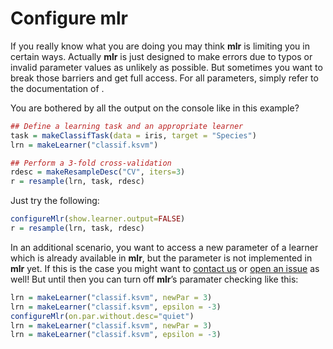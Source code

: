 # Configure mlr

If you really know what you are doing you may think **mlr** is limiting you in
certain ways.
Actually **mlr** is just designed to make errors due to typos or
invalid parameter values as unlikely as possible. But sometimes you want to
break those barriers and get full access. For all parameters, simply refer
to the documentation of \man[configureMlr].

You are bothered by all the output on the console like in this example?
```r
## Define a learning task and an appropriate learner
task = makeClassifTask(data = iris, target = "Species")
lrn = makeLearner("classif.ksvm")

## Perform a 3-fold cross-validation
rdesc = makeResampleDesc("CV", iters=3)
r = resample(lrn, task, rdesc)
```

Just try the following:

```r
configureMlr(show.learner.output=FALSE)
r = resample(lrn, task, rdesc)
```

In an additional scenario, you want to access a new parameter of a learner which
is already available in **mlr**, but the parameter is not implemented in **mlr** yet.
If this is the case you might want to [contact
us](https://github.com/berndbischl/mlr#get-in-touch) or [open an issue](https://github.com/berndbischl/mlr/issues/new) as well!
But until then you can turn off **mlr**'s paramater checking like this:

```r
lrn = makeLearner("classif.ksvm", newPar = 3)
lrn = makeLearner("classif.ksvm", epsilon = -3)
configureMlr(on.par.without.desc="quiet")
lrn = makeLearner("classif.ksvm", newPar = 3)
lrn = makeLearner("classif.ksvm", epsilon = -3)
```

